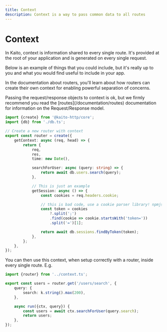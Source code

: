 ```yaml
---
title: Context
description: Context is a way to pass common data to all routes
---
```



# Context

In Kaito, context is information shared to every single route. It's provided at the root of your application and is generated on every single request.

Below is an example of things that you could include, but it's really up to you and what you would find useful to include in your app.

In the documentation about routers, you'll learn about how routers can create their own context for enabling powerful separation of concerns.

<Callout>
	Passing the request/response objects to context is ok, but we firmly recommend you read the
	[routes](/documentation/routes) documentation for information on the Request/Response model.
</Callout>

```ts filename="context.ts"
import {create} from '@kaito-http/core';
import {db} from './db.ts';

// Create a new router with context
export const router = create({
	getContext: async (req, head) => {
		return {
			req,
			res,
			time: new Date(),

			searchForUser: async (query: string) => {
				return await db.users.search(query);
			},

			// This is just an example
			getSession: async () => {
				const cookies = req.headers.cookie;

				// this is bad code, use a cookie parser library! npmjs.com/package/cookie is a good one
				const token = cookies
					?.split(';')
					.find(cookie => cookie.startsWith('token='))
					.split('=')[1];

				return await db.sessions.findByToken(token);
			},
		};
	},
});
```

You can then use this context, when setup correctly with a router, inside every single route. E.g.

```ts filename="routes/users.ts"
import {router} from '../context.ts';

export const users = router.get('/users/search', {
	query: {
		search: k.string().max(200),
	},

	async run({ctx, query}) {
		const users = await ctx.searchForUser(query.search);
		return users;
	},
});
```
